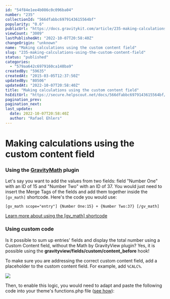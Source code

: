```yaml
---
id: "54f84e1ee4b086c0c096ba04"
number: "235"
collectionId: "566dfabbc6979143615564bf"
popularity: "0.6"
publicUrl: "https://docs.gravitykit.com/article/235-making-calculations-using-the-custom-content-field"
viewCount: "3009"
lastPublishedAt: "2022-10-07T20:58:40Z"
changeOrigin: "unknown"
name: "Making calculations using the custom content field"
slug: "235-making-calculations-using-the-custom-content-field"
status: "published"
categories: 
  - "579aa642c6979160ca148ba9"
createdBy: "59635"
createdAt: "2015-03-05T12:37:50Z"
updatedBy: "80506"
updatedAt: "2022-10-07T20:58:40Z"
title: "Making calculations using the custom content field"
hsEditUrl: "https://secure.helpscout.net/docs/566dfabbc6979143615564bf/article/54f84e1ee4b086c0c096ba04"
pagination_prev: 
pagination_next: 
last_update:
  date: 2022-10-07T20:58:40Z
  author: "Rafael Ehlers"
---
```


# Making calculations using the custom content field

### Using the [GravityMath](https://www.gravitykit.com/extensions/math/) plugin

Let's say you want to add the values from two fields: field "Number One" with an ID of 15 and "Number Two" with an ID of 37. You would just need to insert the Merge Tags of the fields and add them together inside the `[gv_math]` shortcode. Here's the code you would use:

```
[gv_math scope="entry"] {Number One:15} + {Number Two:37} [/gv_math]
```

[Learn more about using the \[gv\_math\] shortcode](https://docs.gravitykit.com/article/295-math-shortcode)

### Using custom code

Is it possible to sum up entries' fields and display the total number using a Custom Content field, without the Math by GravityView plugin? Yes, it is possible using the **gravityview/fields/custom/content\_before** hook!

To make sure you are addressing the correct custom content field, add a placeholder to the custom content field. For example, add `%CALC%`.

![](https://s3.amazonaws.com/helpscout.net/docs/assets/54c58489e4b051242988532c/images/570d06339033602796674c3e/file-lz6EKOSpIc.png)

Then, to enable this logic, you would need to adapt and paste the following code into your theme's functions.php file ([see how](https://docs.gravitykit.com/article/210-where-to-put-code-samples)):

<script src="https://gist.github.com/zackkatz/7ada522a150c42626a6dd07c6203ea1e.js" type="text/javascript"></script>